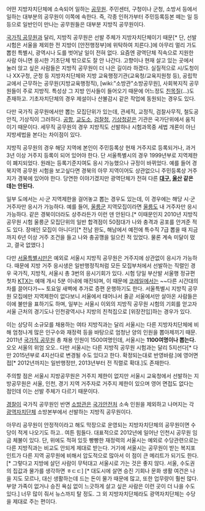 어떤 지방자치단체에 소속되어 일하는 [[공무원]]. 주민센터, 구청이나 군청, 소방서 등에서 일하는 대부분의 공무원이 이쪽에 속한다. 즉, 각종 인허가부터 주민등록등본 떼는 일 등등으로 일반인이 만나는 공무원들은 대부분 지방직 공무원이다. 

[[국가직 공무원]]과 달리, 지방직 공무원은 선발 주체가 지방자치단체이기 때문[* 단, 선발시험은 서울을 제외한 전 지방이 [안전행정부]에 위탁하여 치른다.]에 아무리 멀리 가도 뽑힌 특별시, 광역시나 도를 벗어날 일이 전혀 없다. 요즘엔 광역단체 직속으로 지원한 사람 아니면 응시한 기초단체 밖으로도 잘 안 나간다. 고향이나 현재 살고 있는 곳에서 눌러 앉고 싶은 사람들은 지방직 공무원이 더 나은 길이라 하겠다. 실질적으로 시/도청이나 XX구청, 군청 등 지방자치단체와 지방 교육행정기관(교육청/교육지원청 등), 공립학교에서 근무하는 공무원(지방교육행정직), [wiki:"소방관"소방공무원], 사회복지직 공무원들이 주로 지방직. 특성상 그 지방 인사들이 들어오기 때문에 어느정도 [[친목질]](…)도 존재하고. 기초자치단체의 경우 제설이나 산불감시 같은 작업에 동원되는 경우도 있다.

다만 국가직 공무원에서만 뽑는 모집단위가 있는데, 관세직, 교정직, 검찰사무직, 철도공안직, 기상직이 그러하다. [[공항]], [[교도소]], [[검찰청]], [[기상청]]같은 기관은 국가단위에서 움직이기 때문이다. 세무직 공무원의 경우 지방직도 선발하나 시험과목중 세법 개론이 아닌 지방세법을 본다는 차이점이 있다.

지방직 공무원의 경우 해당 지역에 본인이 주민등록상 현재 거주지로 등록되거나, 과거 3년 이상 거주지 등록이 되어 있어야 한다. 단 서울특별시의 경우 1999년부로 지역제한이 폐지되었다. 원래는 등록기준지여도 응시 가능했으나 규정이 바뀌었다. 예를 들어 경북지역 공무원 시험을 보고싶다면 경북의 아무 지역이어도 상관없으니 주민등록상 거주지가 경북에 있어야 한다. 당연한 이야기겠지만 광역단체가 전혀 다른 '''[[대구]], [[울산]] 같은 데는 안된다.'''

일부 도에서는 시·군 지역제한을 걸어놓고 뽑는 경우도 있는데, 이 경우에는 해당 시·군 거주자만 응시가 가능하다. 예를 들어, [[울릉군]] 지역모집이라면 [[울릉도]] 내 거주자만 응시 가능하다. 같은 경북이더라도 상주라든가 이런 덴 안된다.[* 이때문인지 2010년 지방직 공무원 시험 울릉군 모집단위의 일반 합격점이 50점대가 나와 충격과 공포를 안겨준 적도 있다. 장애인 모집이 아니다!][* 전남 완도, 해남에서 예전에 특수직 7급 뽑을 때 지금까지 6년 이상 거주 조건을 들고 나와 충공깽을 일으킨 적 있었다. 물론 계속 미달이 떴고, 결국 없앴다.]

다만 [[서울특별시]]만은 예외로 서울시 지방직 공무원은 거주지에 상관없이 응시가 가능하다. 때문에 지방 거주 응시생은 일반행정직처럼 모든 모집부처에서 선발하는 직렬인 경우 국가직, 지방직, 서울시 총 3번의 응시기회가 있다. 시험 당일 부산발 서울행 정규편 첫차 [[KTX]]는 예매 개시 5분 이내에 매진되며, 이 때문에 [[코레일]]에서는 ~~다른 시간대의 차를 끌어다가~~ 토요일 새벽에 추가로 증편 운행하기도 한다. 서울특별시 지방직 공무원 모집에만 지역제한이 없다보니 서울에서 태어나서 줄곧 서울에서만 살아온 사람들은 이에 불만을 표하기도 하며, 일부는 서울시 이외의 지방직 공무원 시험의 기회를 얻고자 서울 근처의 경기도나 인천광역시나 지방의 친척집으로 [위장전입]하는 경우가 있다.

이는 상당히 소규모를 채용하는 여타 지방직과는 달리 서울시는 다른 지방자치단체에 비해 엄청나게 많은 인구수와 재정력 등을 바탕으로 엄청난 양의 인원을 뽑아제끼기 때문. 2011년 [[국가직 공무원]] 총 채용 인원이 1500여명인데, 서울시는 '''1100여명이나 뽑는다.''' 오오 서울의 위엄 오오.. 다만 서울시는 다른 지방직 공무원 시험과는 달리 5지선다[* 다만 2015년부로 4지선다로 변경될 수도 있다고 한다. 확정되는대로 반영바람.]에 영어면접[* 2012년까지는 일반행정만, 2013년부터 전 직렬로 확대.]도 존재한다. 

주의할 점은 서울시 지방공무원은 거주지 제한이 없지만 서울시 교육청에서 선발하는 지방공무원은 서울, 인천, 경기 지역 거주자로 거주지 제한이 있으며 영어 면접도 없다는 점인데 이는 선발 주체가 다르기 때문이다. 

[[경찰]]이 국가직 공무원인 반면 [[소방관]]은 [[국가안전처]] 소속 인원을 제외하고 나머지는 각 [[광역자치단체]] 소방본부에서 선발하는 지방직 공무원이다.

아무리 공무원이 안정적이라고 해도 막장으로 운영되는 지방자치단체의 공무원이면 수당이 적게 나오기도 하고.. 여튼 힘들다. 대표적으로 2012년에 일어난 인천시 공무원 임금 체불이 있다. 단, 위에도 적혀 있듯 빵빵한 재정력의 서울시는 예외로 수당관련으로는 다른 지방직과는 비교도 안되게 제대로 받는다. 거기에 서울시는 공무원이 받는 복지포인트가 다른 지역 공무원에 비해서 압도적으로 많아서 이 점이 큰 메리트가 되기도 한다.[* 그렇다고 지방에 살던 사람이 무턱대고 서울시로 가는 것은 좋지 않다. 서울, 수도권의 집값과 물가를 생각하면 ㅎㄷㄷ] [* 대도시에 살면 승진 기회나 문화 생활 여건은 나을 지도 모르나, 대신 생활하는데 드는 돈이 물가 때문에 많고, 또한 업무량이 훨씬 많다. 부양 가족이 없거나 승진 욕심 없이 느긋하게 살고 싶은 사람은 이런 곳이 더 나을 수도 있다.] 너무 많이 줘서 뉴스까지 탈 정도. 그 외 지방자치단체라도 광역자치단체는 수당을 제대로 주는 편이다.

